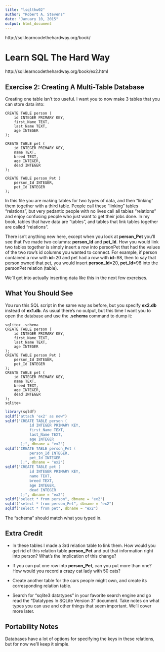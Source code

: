 ```yaml
---
title: "lsqlthw02"
author: "Robert A. Stevens"
date: "January 10, 2015"
output: html_document
---
```


http://sql.learncodethehardway.org/book/

# Learn SQL The Hard Way

http://sql.learncodethehardway.org/book/ex2.html

## Exercise 2: Creating A Multi-Table Database

Creating one table isn't too useful. I want you to now make 3 tables that you can store data into:

    CREATE TABLE person (
        id INTEGER PRIMARY KEY,
        first_Name TEXT,
        last_Name TEXT,
        age INTEGER
    );
    
    CREATE TABLE pet (
        id INTEGER PRIMARY KEY,
        name TEXT,
        breed TEXT,
        age INTEGER,
        dead INTEGER
    );
    
    CREATE TABLE person_Pet (
        person_Id INTEGER,
        pet_Id INTEGER
    );

In this file you are making tables for two types of data, and then "linking" them together with a third table. People call these "linking" tables "relations", but very pedantic people with no lives call all tables "relations" and enjoy confusing people who just want to get their jobs done. In my book, tables that have data are "tables", and tables that link tables together are called "relations".

There isn't anything new here, except when you look at **person_Pet** you'll see that I've made two columns: **person_Id** and **pet_Id**. How you would link two tables together is simply insert a row into personPet that had the values of the two row's id columns you wanted to connect. For example, if person contained a row with **id**=20 and pet had a row with **id**=98, then to say that person owned that pet, you would insert **person_Id**=20, **pet_Id**=98 into the personPet relation (table).

We'll get into actually inserting data like this in the next few exercises.

## What You Should See

You run this SQL script in the same way as before, but you specify **ex2.db** instead of **ex1.db**. As usual there's no output, but this time I want you to open the database and use the **.schema** command to dump it:

    sqlite> .schema
    CREATE TABLE person (
        id INTEGER PRIMARY KEY,
        first_Name TEXT,
        last_Name TEXT,
        age INTEGER
    );
    CREATE TABLE person_Pet (
        person_Id INTEGER,
        pet_Id INTEGER
    );
    CREATE TABLE pet (
        id INTEGER PRIMARY KEY,
        name TEXT,
        breed TEXT,
        age INTEGER,
        dead INTEGER
    );
    sqlite>

```r
library(sqldf)
sqldf("attach 'ex2' as new")
sqldf("CREATE TABLE person (
           id INTEGER PRIMARY KEY,
           first_Name TEXT,
           last_Name TEXT,
           age INTEGER
       );", dbname = "ex2")
sqldf("CREATE TABLE person_Pet (
           person_Id INTEGER,
           pet_Id INTEGER
       );", dbname = "ex2")
sqldf("CREATE TABLE pet (
           id INTEGER PRIMARY KEY,
           name TEXT,
           breed TEXT,
           age INTEGER,
           dead INTEGER
       );", dbname = "ex2")
sqldf("select * from person", dbname = "ex2")
sqldf("select * from person_Pet", dbname = "ex2")
sqldf("select * from pet", dbname = "ex2")
```

The "schema" should match what you typed in.

## Extra Credit

- In these tables I made a 3rd relation table to link them. How would you get rid of this relation table **person_Pet** and put that information right into person? What's the implication of this change?

- If you can put one row into **person_Pet**, can you put more than one? How would you record a crazy cat lady with 50 cats?

- Create another table for the cars people might own, and create its corresponding relation table.

- Search for "sqlite3 datatypes" in your favorite search engine and go read the "Datatypes In SQLite Version 3" document. Take notes on what types you can use and other things that seem important. We'll cover more later.

## Portability Notes

Databases have a lot of options for specifying the keys in these relations, but for now we'll keep it simple.
